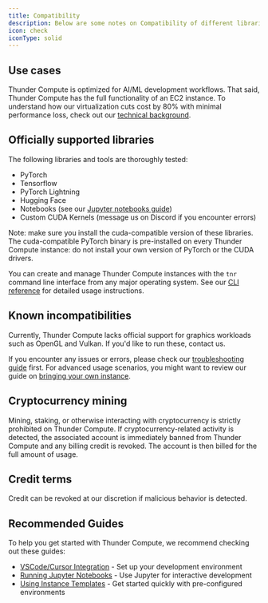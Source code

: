 ```yaml
---
title: Compatibility
description: Below are some notes on Compatibility of different libraries with Thunder Compute
icon: check
iconType: solid
---
```


## Use cases

Thunder Compute is optimized for AI/ML development workflows. That said, Thunder Compute has the full functionality of an EC2 instance. To understand how our virtualization cuts cost by 80% with minimal performance loss, check out our [technical background](https://www.thundercompute.com/blog/how-thunder-compute-works-gpu-over-tcp).

## Officially supported libraries

The following libraries and tools are thoroughly tested:

* PyTorch
* Tensorflow
* PyTorch Lightning
* Hugging Face
* Notebooks (see our [Jupyter notebooks guide](/guides/running-jupyter-notebooks-on-thunder-compute))
* Custom CUDA Kernels (message us on Discord if you encounter errors)

Note: make sure you install the cuda-compatible version of these libraries. The cuda-compatible PyTorch binary is pre-installed on every Thunder Compute instance: do not install your own version of PyTorch or the CUDA drivers.

You can create and manage Thunder Compute instances with the `tnr` command line interface from any major operating system. See our [CLI reference](/docs/cli-reference) for detailed usage instructions.

## Known incompatibilities

Currently, Thunder Compute lacks official support for graphics workloads such as OpenGL and Vulkan. If you'd like to run these, contact us.

If you encounter any issues or errors, please check our [troubleshooting guide](/docs/troubleshooting) first. For advanced usage scenarios, you might want to review our guide on [bringing your own instance](/docs/bring-your-own-instance).

## Cryptocurrency mining

Mining, staking, or otherwise interacting with cryptocurrency is strictly prohibited on Thunder Compute. If cryptocurrency-related activity is detected, the associated account is immediately banned from Thunder Compute and any billing credit is revoked. The account is then billed for the full amount of usage.

## Credit terms

Credit can be revoked at our discretion if malicious behavior is detected.

## Recommended Guides

To help you get started with Thunder Compute, we recommend checking out these guides:

* [VSCode/Cursor Integration](/guides/vscode-integration-for-thunder-compute) - Set up your development environment
* [Running Jupyter Notebooks](/guides/running-jupyter-notebooks-on-thunder-compute) - Use Jupyter for interactive development
* [Using Instance Templates](/guides/using-instance-templates) - Get started quickly with pre-configured environments

